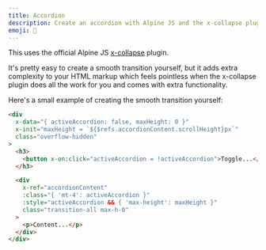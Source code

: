 ```yaml
---
title: Accordion
description: Create an accordion with Alpine JS and the x-collapse plugin to provide a smooth transition.
emoji: 📖
---
```


This uses the official Alpine JS [x-collapse](https://alpinejs.dev/plugins/collapse) plugin.

It's pretty easy to create a smooth transition yourself, but it adds extra complexity to your HTML markup which feels pointless when the x-collapse plugin does all the work for you and comes with extra functionality.

Here's a small example of creating the smooth transition yourself:

```html
<div
  x-data="{ activeAccordion: false, maxHeight: 0 }"
  x-init="maxHeight = `${$refs.accordionContent.scrollHeight}px`"
  class="overflow-hidden"
>
  <h3>
    <button x-on:click="activeAccordion = !activeAccordion">Toggle...</button>
  </h3>

  <div
    x-ref="accordionContent"
    :class="{ 'mt-4': activeAccordion }"
    :style="activeAccordion && { 'max-height': maxHeight }"
    class="transition-all max-h-0"
  >
    <p>Content...</p>
  </div>
</div>
```

<Example src="accordion" />
